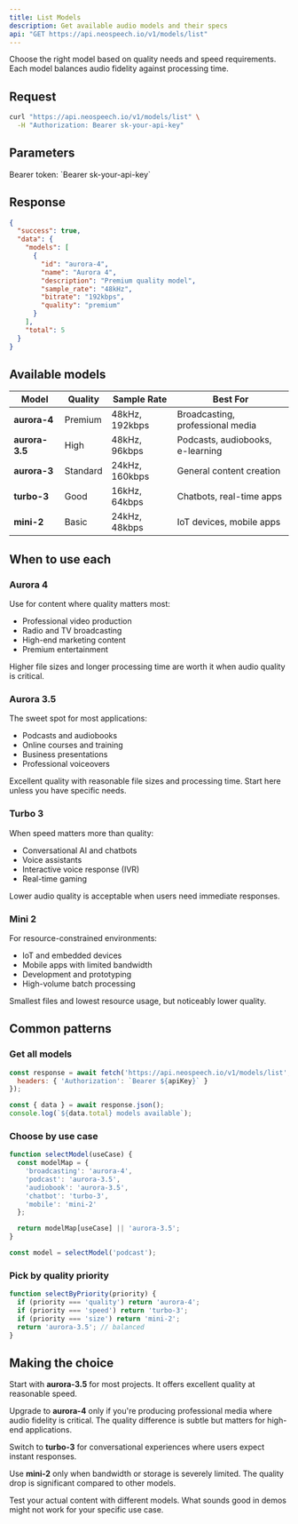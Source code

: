 ```yaml
---
title: List Models
description: Get available audio models and their specs
api: "GET https://api.neospeech.io/v1/models/list"
---
```


Choose the right model based on quality needs and speed requirements. Each model balances audio fidelity against processing time.

## Request

```bash
curl "https://api.neospeech.io/v1/models/list" \
  -H "Authorization: Bearer sk-your-api-key"
```

## Parameters

<ParamField header="Authorization" type="string" required>
  Bearer token: `Bearer sk-your-api-key`
</ParamField>

## Response

```json
{
  "success": true,
  "data": {
    "models": [
      {
        "id": "aurora-4",
        "name": "Aurora 4",
        "description": "Premium quality model",
        "sample_rate": "48kHz",
        "bitrate": "192kbps",
        "quality": "premium"
      }
    ],
    "total": 5
  }
}
```

## Available models

| Model | Quality | Sample Rate | Best For |
|-------|---------|-------------|----------|
| **aurora-4** | Premium | 48kHz, 192kbps | Broadcasting, professional media |
| **aurora-3.5** | High | 48kHz, 96kbps | Podcasts, audiobooks, e-learning |
| **aurora-3** | Standard | 24kHz, 160kbps | General content creation |
| **turbo-3** | Good | 16kHz, 64kbps | Chatbots, real-time apps |
| **mini-2** | Basic | 24kHz, 48kbps | IoT devices, mobile apps |

## When to use each

### Aurora 4

Use for content where quality matters most:
- Professional video production
- Radio and TV broadcasting
- High-end marketing content
- Premium entertainment

Higher file sizes and longer processing time are worth it when audio quality is critical.

### Aurora 3.5

The sweet spot for most applications:
- Podcasts and audiobooks
- Online courses and training
- Business presentations
- Professional voiceovers

Excellent quality with reasonable file sizes and processing time. Start here unless you have specific needs.

### Turbo 3

When speed matters more than quality:
- Conversational AI and chatbots
- Voice assistants
- Interactive voice response (IVR)
- Real-time gaming

Lower audio quality is acceptable when users need immediate responses.

### Mini 2

For resource-constrained environments:
- IoT and embedded devices
- Mobile apps with limited bandwidth
- Development and prototyping
- High-volume batch processing

Smallest files and lowest resource usage, but noticeably lower quality.

## Common patterns

### Get all models

```javascript
const response = await fetch('https://api.neospeech.io/v1/models/list', {
  headers: { 'Authorization': `Bearer ${apiKey}` }
});

const { data } = await response.json();
console.log(`${data.total} models available`);
```

### Choose by use case

```javascript
function selectModel(useCase) {
  const modelMap = {
    'broadcasting': 'aurora-4',
    'podcast': 'aurora-3.5',
    'audiobook': 'aurora-3.5',
    'chatbot': 'turbo-3',
    'mobile': 'mini-2'
  };

  return modelMap[useCase] || 'aurora-3.5';
}

const model = selectModel('podcast');
```

### Pick by quality priority

```javascript
function selectByPriority(priority) {
  if (priority === 'quality') return 'aurora-4';
  if (priority === 'speed') return 'turbo-3';
  if (priority === 'size') return 'mini-2';
  return 'aurora-3.5'; // balanced
}
```

## Making the choice

Start with **aurora-3.5** for most projects. It offers excellent quality at reasonable speed.

Upgrade to **aurora-4** only if you're producing professional media where audio fidelity is critical. The quality difference is subtle but matters for high-end applications.

Switch to **turbo-3** for conversational experiences where users expect instant responses.

Use **mini-2** only when bandwidth or storage is severely limited. The quality drop is significant compared to other models.

Test your actual content with different models. What sounds good in demos might not work for your specific use case.
